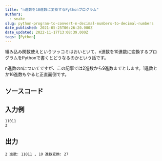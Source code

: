 ```yaml
---
title: "n進数を10進数に変換するPythonプログラム"
authors:
  - snake
slug: python-program-to-convert-n-decimal-numbers-to-decimal-numbers
date_published: 2021-05-25T06:26:20.000Z
date_updated: 2022-11-17T13:08:39.000Z
tags: [Python]
---
```


組み込み関数使えというツッコミはおいといて、n進数を10進数に変換するプログラムをPythonで書くとどうなるのかという話です。

n進数のnについてですが、この記事では2進数から9進数までとします。1進数とか16進数もやると正直面倒です。

## ソースコード

## 入力例

    11011
    2

## 出力

    2 進数: 11011 , 10 進数変換: 27
